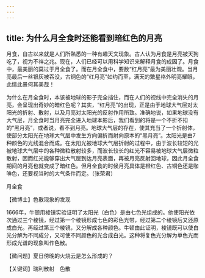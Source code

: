 ```yaml
---
---
---
```

title: 为什么月全食时还能看到暗红色的月亮
---




月食，自古以来就是人们所熟悉的一种有趣天文现象。古人认为月食是月亮被天狗吃了，视为不祥之兆。现在，人们已经可以用科学知识来解释月食的成因了。月食中，最美丽的莫过于月全食了。而在月全食中，要数“红月亮”最为美丽壮观。当月亮最后一丝银灰被吞没，古铜色的“红月亮”如约而至，满天的繁星格外明亮耀眼，此情此景何其美哉！

为什么在月全食时，本该被地球的影子完全挡住，而在人们的视线中完全消失的月亮，会呈现出奇妙的暗红色呢？其实，“红月亮”的出现，正是由于地球大气层对太阳光的折射、散射，以及月亮对太阳光的反射作用所致。准确地说，如果地球没有大气层，月全食时当月亮完全进入地球本影后，我们看到的将是一个不折不扣的“黑月亮”，或者说，看不到月亮。地球大气层的存在，使其充当了一个折射体，使部分太阳光在地球大气层中发生方向偏折而射向原本的“黑月亮”。太阳光是由7种颜色的光线混合而成。在太阳光被地球大气层折射的过程中，由于波长较短的光被地球大气层中的各种微粒散射较多，而波长较长的红光不容易被地球大气层微粒散射，因而红光能够穿出大气层到达月亮表面，再被月亮反射回地球，因此月全食期间的月亮也就变成了暗红色。但月全食的时候月亮具体是橙红色、古铜色还是咖啡色，还要视当时的大气条件而定。（张荣君）

月全食





【微博士】色散现象的发现

1666年，牛顿用棱镜实验证明了太阳光（白色）是由七色光组成的。他使阳光依次通过三个棱镜，经过第一个棱镜形成七色的彩色光带，经过第二个棱镜后又还原成白光。再经过第三个棱镜，又分解成各种颜色。牛顿由此证明，棱镜既可以使白光分解为不同成分，又可使不同颜色的光合成白光。这种将复色光分解为单色光而形成光谱的现象叫作色散。

【微问题】夏日傍晚的火烧云是怎么形成的？

【关键词】瑞利散射　色散